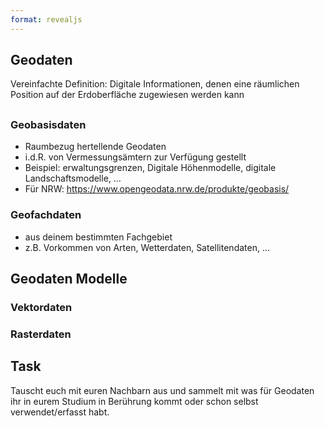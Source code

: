 ```yaml
---
format: revealjs
---
```


## Geodaten

Vereinfachte Definition: 
Digitale Informationen, denen eine räumlichen Position auf der Erdoberfläche
zugewiesen werden kann

##

### Geobasisdaten

* Raumbezug hertellende Geodaten
* i.d.R. von Vermessungsämtern zur Verfügung gestellt
* Beispiel: erwaltungsgrenzen, Digitale Höhenmodelle, digitale Landschaftsmodelle, ...
* Für NRW: [https://www.opengeodata.nrw.de/produkte/geobasis/](https://www.opengeodata.nrw.de/produkte/geobasis/)

### Geofachdaten

* aus deinem bestimmten Fachgebiet
* z.B. Vorkommen von Arten, Wetterdaten, Satellitendaten, ...




## Geodaten Modelle

### Vektordaten


### Rasterdaten


:::{.callout-important }
## Task

Tauscht euch mit euren Nachbarn aus und sammelt mit was für Geodaten ihr in eurem Studium
in Berührung kommt oder schon selbst verwendet/erfasst habt.

:::





